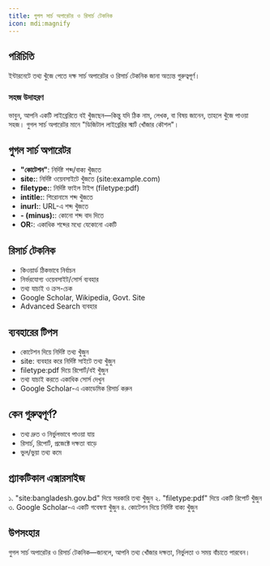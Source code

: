 ```yaml
---
title: গুগল সার্চ অপারেটর ও রিসার্চ টেকনিক
icon: mdi:magnify
---
```


## পরিচিতি

ইন্টারনেটে তথ্য খুঁজে পেতে দক্ষ সার্চ অপারেটর ও রিসার্চ টেকনিক জানা অত্যন্ত গুরুত্বপূর্ণ।

### সহজ উদাহরণ
ভাবুন, আপনি একটি লাইব্রেরিতে বই খুঁজছেন—কিন্তু যদি ঠিক নাম, লেখক, বা বিষয় জানেন, তাহলে খুঁজে পাওয়া সহজ। গুগল সার্চ অপারেটর মানে "ডিজিটাল লাইব্রেরির স্মার্ট খোঁজার কৌশল"।

## গুগল সার্চ অপারেটর

- **"কোটেশন"**: নির্দিষ্ট শব্দ/বাক্য খুঁজতে
- **site:**: নির্দিষ্ট ওয়েবসাইটে খুঁজতে (site:example.com)
- **filetype:**: নির্দিষ্ট ফাইল টাইপ (filetype:pdf)
- **intitle:**: শিরোনামে শব্দ খুঁজতে
- **inurl:**: URL-এ শব্দ খুঁজতে
- **- (minus):**: কোনো শব্দ বাদ দিতে
- **OR:**: একাধিক শব্দের মধ্যে যেকোনো একটি

## রিসার্চ টেকনিক

- কিওয়ার্ড ঠিকভাবে নির্বাচন
- নির্ভরযোগ্য ওয়েবসাইট/সোর্স ব্যবহার
- তথ্য যাচাই ও ক্রস-চেক
- Google Scholar, Wikipedia, Govt. Site
- Advanced Search ব্যবহার

## ব্যবহারের টিপস

- কোটেশন দিয়ে নির্দিষ্ট তথ্য খুঁজুন
- site: ব্যবহার করে নির্দিষ্ট সাইটে তথ্য খুঁজুন
- filetype:pdf দিয়ে রিপোর্ট/বই খুঁজুন
- তথ্য যাচাই করতে একাধিক সোর্স দেখুন
- Google Scholar-এ একাডেমিক রিসার্চ করুন

## কেন গুরুত্বপূর্ণ?

- তথ্য দ্রুত ও নির্ভুলভাবে পাওয়া যায়
- রিসার্চ, রিপোর্ট, প্রজেক্টে দক্ষতা বাড়ে
- ভুল/ভুয়া তথ্য কমে

## প্র্যাকটিকাল এক্সারসাইজ

১. "site:bangladesh.gov.bd" দিয়ে সরকারি তথ্য খুঁজুন
২. "filetype:pdf" দিয়ে একটি রিপোর্ট খুঁজুন
৩. Google Scholar-এ একটি গবেষণা খুঁজুন
৪. কোটেশন দিয়ে নির্দিষ্ট বাক্য খুঁজুন

## উপসংহার

গুগল সার্চ অপারেটর ও রিসার্চ টেকনিক—জানলে, আপনি তথ্য খোঁজার দক্ষতা, নির্ভুলতা ও সময় বাঁচাতে পারবেন।

